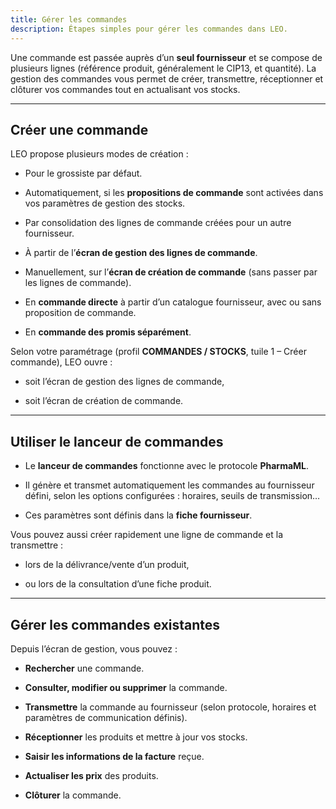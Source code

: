 ```yaml
---
title: Gérer les commandes
description: Étapes simples pour gérer les commandes dans LEO.
---
```


Une commande est passée auprès d’un **seul fournisseur** et se compose de plusieurs lignes (référence produit, généralement le CIP13, et quantité). La gestion des commandes vous permet de créer, transmettre, réceptionner et clôturer vos commandes tout en actualisant vos stocks.

---

## Créer une commande

LEO propose plusieurs modes de création :

- Pour le grossiste par défaut.
    
- Automatiquement, si les **propositions de commande** sont activées dans vos paramètres de gestion des stocks.
    
- Par consolidation des lignes de commande créées pour un autre fournisseur.
    
- À partir de l’**écran de gestion des lignes de commande**.
    
- Manuellement, sur l’**écran de création de commande** (sans passer par les lignes de commande).
    
- En **commande directe** à partir d’un catalogue fournisseur, avec ou sans proposition de commande.
    
- En **commande des promis séparément**.
    

Selon votre paramétrage (profil **COMMANDES / STOCKS**, tuile 1 – Créer commande), LEO ouvre :

- soit l’écran de gestion des lignes de commande,
    
- soit l’écran de création de commande.
    

---

## Utiliser le lanceur de commandes

- Le **lanceur de commandes** fonctionne avec le protocole **PharmaML**.
    
- Il génère et transmet automatiquement les commandes au fournisseur défini, selon les options configurées : horaires, seuils de transmission…
    
- Ces paramètres sont définis dans la **fiche fournisseur**.
    

Vous pouvez aussi créer rapidement une ligne de commande et la transmettre :

- lors de la délivrance/vente d’un produit,
    
- ou lors de la consultation d’une fiche produit.
    

---

## Gérer les commandes existantes

Depuis l’écran de gestion, vous pouvez :

- **Rechercher** une commande.
    
- **Consulter, modifier ou supprimer** la commande.
    
- **Transmettre** la commande au fournisseur (selon protocole, horaires et paramètres de communication définis).
    
- **Réceptionner** les produits et mettre à jour vos stocks.
    
- **Saisir les informations de la facture** reçue.
    
- **Actualiser les prix** des produits.
    
- **Clôturer** la commande.
